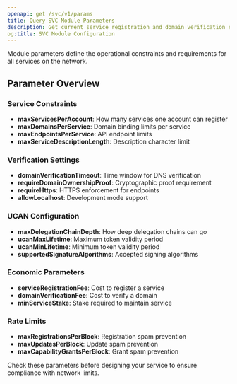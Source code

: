 ```yaml
---
openapi: get /svc/v1/params
title: Query SVC Module Parameters
description: Get current service registration and domain verification settings
og:title: SVC Module Configuration
---
```


<Info>
  Module parameters define the operational constraints and requirements for all services on the network.
</Info>

## Parameter Overview

### Service Constraints
- **maxServicesPerAccount**: How many services one account can register
- **maxDomainsPerService**: Domain binding limits per service
- **maxEndpointsPerService**: API endpoint limits
- **maxServiceDescriptionLength**: Description character limit

### Verification Settings
- **domainVerificationTimeout**: Time window for DNS verification
- **requireDomainOwnershipProof**: Cryptographic proof requirement
- **requireHttps**: HTTPS enforcement for endpoints
- **allowLocalhost**: Development mode support

### UCAN Configuration
- **maxDelegationChainDepth**: How deep delegation chains can go
- **ucanMaxLifetime**: Maximum token validity period
- **ucanMinLifetime**: Minimum token validity period
- **supportedSignatureAlgorithms**: Accepted signing algorithms

### Economic Parameters
- **serviceRegistrationFee**: Cost to register a service
- **domainVerificationFee**: Cost to verify a domain
- **minServiceStake**: Stake required to maintain service

### Rate Limits
- **maxRegistrationsPerBlock**: Registration spam prevention
- **maxUpdatesPerBlock**: Update spam prevention
- **maxCapabilityGrantsPerBlock**: Grant spam prevention

<Tip>
  Check these parameters before designing your service to ensure compliance with network limits.
</Tip>
